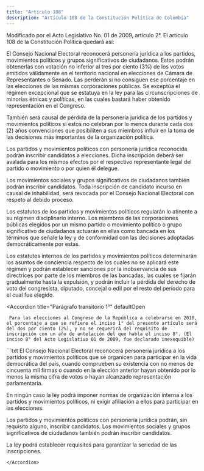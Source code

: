```yaml
---
title: "Artículo 108"
description: "Artículo 108 de la Constitución Política de Colombia"
---
```


<Warning>Modificado por el Acto Legislativo No. 01 de 2009, artículo 2°. El artículo 108 de la Constitución Política quedará así: </Warning>

El Consejo Nacional Electoral reconocerá personería jurídica a los partidos, movimientos políticos y grupos significativos de ciudadanos. Estos podrán obtenerlas con votación no inferior al tres por ciento (3%) de los votos emitidos válidamente en el territorio nacional en elecciones de Cámara de Representantes o Senado. Las perderán si no consiguen ese porcentaje en las elecciones de las mismas corporaciones públicas. Se exceptúa el régimen excepcional que se estatuya en la ley para las circunscripciones de minorías étnicas y políticas, en las cuales bastará haber obtenido representación en el Congreso.

También será causal de pérdida de la personería jurídica de los partidos y movimientos políticos si estos no celebran por lo menos durante cada dos (2) años convenciones que posibiliten a sus miembros influir en la toma de las decisiones más importantes de la organización política.

Los partidos y movimientos políticos con personería jurídica reconocida podrán inscribir candidatos a elecciones. Dicha inscripción deberá ser avalada para los mismos efectos por el respectivo representante legal del partido o movimiento o por quien él delegue.

Los movimientos sociales y grupos significativos de ciudadanos también podrán inscribir candidatos. Toda inscripción de candidato incurso en causal de inhabilidad, será revocada por el Consejo Nacional Electoral con respeto al debido proceso.

Los estatutos de los partidos y movimientos políticos regularán lo atinente a su régimen disciplinario interno. Los miembros de las corporaciones públicas elegidos por un mismo partido o movimiento político o grupo significativo de ciudadanos actuarán en ellas como bancada en los términos que señale la ley y de conformidad con las decisiones adoptadas democráticamente por estas.

Los estatutos internos de los partidos y movimientos políticos determinarán los asuntos de conciencia respecto de los cuales no se aplicará este régimen y podrán establecer sanciones por la inobservancia de sus directrices por parte de los miembros de las bancadas, las cuales se fijarán gradualmente hasta la expulsión, y podrán incluir la pérdida del derecho de voto del congresista, diputado, concejal o edil por el resto del período para el cual fue elegido.

<Accordion
    title="Parágrafo transitorio 1°"
    defaultOpen
>
     Para las elecciones al Congreso de la República a celebrarse en 2010, el porcentaje a que se refiere el inciso 1° del presente artículo será del dos por ciento (2%), y no se requerirá del requisito de inscripción con un año de antelación del que habla el inciso 8°. (El inciso 8° del Acto Legislativo 01 de 2009, fue declarado inexequible)
</Accordion>

<Accordion title="Artículo original antes de la modificación:">
```txt 
El Consejo Nacional Electoral reconocerá personería jurídica a los partidos y
movimientos políticos que se organicen para participar en la vida democrática
del país, cuando comprueben su existencia con no menos de cincuenta mil firmas
o cuando en la elección anterior hayan obtenido por lo menos la misma cifra de
votos o hayan alcanzado representación parlamentaria.

En ningún caso la ley podrá imponer normas de organización interna a los
partidos y movimientos políticos, ni exigir afiliación a ellos para participar
en las elecciones.

Los partidos y movimientos políticos con personería jurídica podrán, sin
requisito alguno, inscribir candidatos. Los movimientos sociales y grupos
significativos de ciudadanos también podrán inscribir candidatos.

La ley podrá establecer requisitos para garantizar la seriedad de las
inscripciones.
```
</Accordion>
